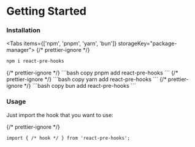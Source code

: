 # Getting Started


<Steps>

### Installation

<Tabs items={['npm', 'pnpm', 'yarn', 'bun']} storageKey="package-manager">
  {/* prettier-ignore */}
  <Tab>
  ```bash copy
  npm i react-pre-hooks
  ```
  </Tab>
  {/* prettier-ignore */}
  <Tab>
  ```bash copy
  pnpm add react-pre-hooks
  ```
  </Tab>
  {/* prettier-ignore */}
  <Tab>
  ```bash copy
  yarn add react-pre-hooks
  ```
  </Tab>
  {/* prettier-ignore */}
  <Tab>
  ```bash copy
  bun add react-pre-hooks
  ```
  </Tab>
</Tabs>

### Usage

Just import the hook that you want to use:

{/* prettier-ignore */}
```tsx
import { /* hook */ } from 'react-pre-hooks';
```

</Steps>
